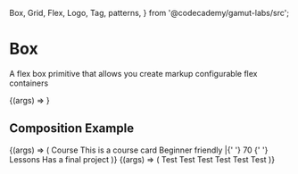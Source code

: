   Box,
  Grid,
  Flex,
  Logo,
  Tag,
  patterns,
} from '@codecademy/gamut-labs/src';

<Meta title="Layouts/Box" component={Box} argTypes={boxTypes} />

# Box

<StoryStatus status="volatile" />

A flex box primitive that allows you create markup configurable flex containers

<Canvas>
  <Story
    name="Box"
    args={{
      children: 'Hello world I am a box',
      padding: 16,
      bordered: true,
    }}
  >
    {(args) => <Box {...args} />}
  </Story>
</Canvas>

<Props story="Box" />

## Composition Example

<Canvas>
  <Story name="GridCard Example" args={{ bordered: true }}>
    {(args) => (
      <Grid bordered>
        <Grid
          padding={16}
          gap={8}
          ratio="max-content:max-content-max-content:1fr"
        >
          <Grid gap={8} direction="column">
            <Logo height={20} type="proAlt" />
            <Text fontSize="sm">Course</Text>
          </Grid>
          <Heading as="h3" fontSize="md" hideMargin>
            This is a course card
          </Heading>
          <Text fontSize="sm">
            Beginner friendly |{' '}
            <Text as="strong" fontSize="sm">
              70
            </Text>{' '}
            Lessons
          </Text>
        </Grid>
        <Flex alignContent="flex-end" justifyContent="flex-end">
          <Tag background="pink">Has a final project</Tag>
        </Flex>
      </Grid>
    )}
  </Story>
</Canvas>

<Canvas>
  <Story name="Drop">
    {(args) => (
      <Grid padding={24} gap={48}>
        <Grid
          direction="column"
          gap={48}
          justify="center"
          align="center"
          ratio="1fr:1fr:1fr"
        >
          <DiagonalBox bordered padding={48}>
            Test
          </DiagonalBox>
          <DottedBox bordered padding={48}>
            Test
          </DottedBox>
          <MatrixBox bordered padding={48}>
            Test
          </MatrixBox>
        </Grid>
        <Grid
          direction="column"
          gap={48}
          justify="center"
          align="center"
          ratio="1fr:1fr:1fr"
        >
          <DiagonalBox bordered padding={48}>
            Test
          </DiagonalBox>
          <DottedBox background="navy" bordered padding={48}>
            Test
          </DottedBox>
          <MatrixBox bordered background="yellow" padding={48}>
            Test
          </MatrixBox>
        </Grid>
      </Grid>
    )}
  </Story>
</Canvas>
